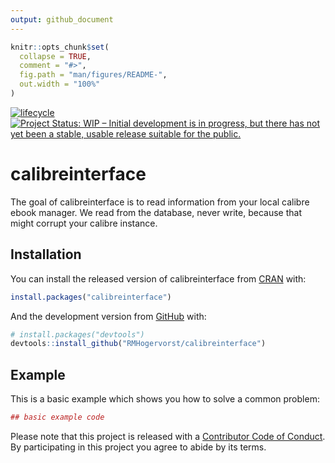 ```yaml
---
output: github_document
---
```


<!-- README.md is generated from README.Rmd. Please edit that file -->

```r
knitr::opts_chunk$set(
  collapse = TRUE,
  comment = "#>",
  fig.path = "man/figures/README-",
  out.width = "100%"
)
```

[![lifecycle](https://img.shields.io/badge/lifecycle-experimental-orange.svg)](https://www.tidyverse.org/lifecycle/#experimental) [![Project Status: WIP – Initial development is in progress, but there has not yet been a stable, usable release suitable for the public.](http://www.repostatus.org/badges/latest/wip.svg)](http://www.repostatus.org/#wip)

# calibreinterface

The goal of calibreinterface is to read information from your local calibre ebook manager. We read from the database, never write, because that might corrupt your calibre instance. 

## Installation

You can install the released version of calibreinterface from [CRAN](https://CRAN.R-project.org) with:

``` r
install.packages("calibreinterface")
```

And the development version from [GitHub](https://github.com/) with:

``` r
# install.packages("devtools")
devtools::install_github("RMHogervorst/calibreinterface")
```
## Example

This is a basic example which shows you how to solve a common problem:

```r
## basic example code
```


Please note that this project is released with a [Contributor Code of Conduct](CODE_OF_CONDUCT.md).
  By participating in this project you agree to abide by its terms.
